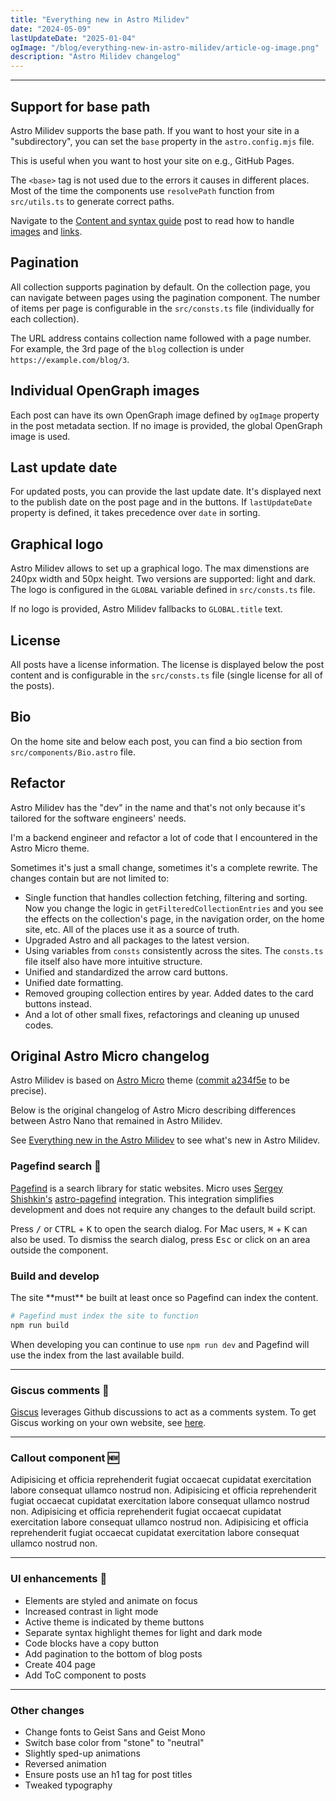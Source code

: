 ```yaml
---
title: "Everything new in Astro Milidev"
date: "2024-05-09"
lastUpdateDate: "2025-01-04"
ogImage: "/blog/everything-new-in-astro-milidev/article-og-image.png"
description: "Astro Milidev changelog"
---
```



---

## Support for base path

Astro Milidev supports the base path. If you want to host your site in a "subdirectory", you can set the `base` property in the `astro.config.mjs` file.

This is useful when you want to host your site on e.g., GitHub Pages.

The `<base>` tag is not used due to the errors it causes in different places. 
Most of the time the components use `resolvePath` function from `src/utils.ts` to generate correct paths. 

Navigate to the [Content and syntax guide](../content-and-syntax-guide) post to read how to handle [images](../content-and-syntax-guide#public-images) and [links](../content-and-syntax-guide#relative-links).

## Pagination

All collection supports pagination by default. On the collection page, you can navigate between pages using the pagination component. 
The number of items per page is configurable in the `src/consts.ts` file (individually for each collection).

The URL address contains collection name followed with a page number. For example, the 3rd page of the `blog` collection is under `https://example.com/blog/3`.

## Individual OpenGraph images

Each post can have its own OpenGraph image defined by `ogImage` property in the post metadata section. If no image is provided, the global OpenGraph image is used.

## Last update date

For updated posts, you can provide the last update date. It's displayed next to the publish date on the post page and in the buttons.
If `lastUpdateDate` property is defined, it takes precedence over `date` in sorting.

## Graphical logo

Astro Milidev allows to set up a graphical logo. The max dimenstions are 240px width and 50px height. 
Two versions are supported: light and dark. The logo is configured in the `GLOBAL` variable defined in `src/consts.ts` file.

If no logo is provided, Astro Milidev fallbacks to `GLOBAL.title` text.

## License

All posts have a license information. The license is displayed below the post content and is configurable in the `src/consts.ts` file (single license for all of the posts).

## Bio

On the home site and below each post, you can find a bio section from `src/components/Bio.astro` file.

## Refactor

Astro Milidev has the "dev" in the name and that's not only because it's tailored for the software engineers' needs.

I'm a backend engineer and refactor a lot of code that I encountered in the Astro Micro theme.

Sometimes it's just a small change, sometimes it's a complete rewrite. The changes contain but are not limited to:

- Single function that handles collection fetching, filtering and sorting. Now you change the logic in `getFilteredCollectionEntries` and you see the effects on the collection's page, in the navigation order, on the home site, etc. All of the places use it as a source of truth.
- Upgraded Astro and all packages to the latest version.
- Using variables from `consts` consistently across the sites. The `consts.ts` file itself also have more intuitive structure.
- Unified and standardized the arrow card buttons.
- Unified date formatting.
- Removed grouping collection entires by year. Added dates to the card buttons instead.
- And a lot of other small fixes, refactorings and cleaning up unused codes.

## Original Astro Micro changelog

Astro Milidev is based on [Astro Micro](https://astro-micro.vercel.app/) theme ([commit a234f5e](https://github.com/trevortylerlee/astro-micro/tree/a234f5e520b258f5ede923f8b8a4cbba03619158) to be precise).

Below is the original changelog of Astro Micro describing differences between Astro Nano that remained in Astro Milidev.

See [Everything new in the Astro Milidev](../everything-new-in-astro-milidev) to see what's new in Astro Milidev.

### Pagefind search 🔎

[Pagefind](https://pagefind.app) is a search library for static websites. Micro uses [Sergey Shishkin's](https://github.com/shishkin) [astro-pagefind](https://github.com/shishkin/astro-pagefind) integration. This integration simplifies development and does not require any changes to the default build script.

Press <kbd>/</kbd> or <kbd>CTRL</kbd> + <kbd>K</kbd> to open the search dialog. For Mac users, <kbd>⌘</kbd> + <kbd>K</kbd> can also be used. To dismiss the search dialog, press <kbd>Esc</kbd> or click on an area outside the component.

### Build and develop

<Callout type="error">
  The site **must** be built at least once so Pagefind can index the content.
</Callout>

```bash
# Pagefind must index the site to function
npm run build
```

When developing you can continue to use `npm run dev` and Pagefind will use the index from the last available build.

---

### Giscus comments 💬

[Giscus](https://giscus.app) leverages Github discussions to act as a comments system. To get Giscus working on your own website, see [here](../getting-started#set-up-gisqus).

---

### Callout component 🆕

<Callout>
  Adipisicing et officia reprehenderit fugiat occaecat cupidatat exercitation
  labore consequat ullamco nostrud non.
</Callout>

<Callout type="info">
  Adipisicing et officia reprehenderit fugiat occaecat cupidatat exercitation
  labore consequat ullamco nostrud non.
</Callout>

<Callout type="warning">
  Adipisicing et officia reprehenderit fugiat occaecat cupidatat exercitation
  labore consequat ullamco nostrud non.
</Callout>

<Callout type="error">
  Adipisicing et officia reprehenderit fugiat occaecat cupidatat exercitation
  labore consequat ullamco nostrud non.
</Callout>

---

### UI enhancements 🎨

- Elements are styled and animate on focus
- Increased contrast in light mode
- Active theme is indicated by theme buttons
- Separate syntax highlight themes for light and dark mode
- Code blocks have a copy button
- Add pagination to the bottom of blog posts
- Create 404 page
- Add ToC component to posts

---

### Other changes

- Change fonts to Geist Sans and Geist Mono
- Switch base color from "stone" to "neutral"
- Slightly sped-up animations
- Reversed animation
- Ensure posts use an h1 tag for post titles
- Tweaked typography

